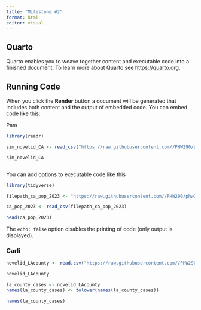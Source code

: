 ```yaml
---
title: "Milestone #2"
format: html
editor: visual
---
```


## Quarto

Quarto enables you to weave together content and executable code into a finished document. To learn more about Quarto see <https://quarto.org>.

## Running Code

When you click the **Render** button a document will be generated that includes both content and the output of embedded code. You can embed code like this:

Pam

```r
library(readr)

sim_novelid_CA <- read_csv("https://raw.githubusercontent.com//PHW290/phw251_projectdata/main/scenario_1/sim_novelid_CA.csv")

sim_novelid_CA



```

You can add options to executable code like this

```r
library(tidyverse)

filepath_ca_pop_2023 <- "https://raw.githubusercontent.com//PHW290/phw251_projectdata/main/scenario_1/ca_pop_2023.csv"

ca_pop_2023 <- read_csv(filepath_ca_pop_2023)

head(ca_pop_2023)
```

The `echo: false` option disables the printing of code (only output is displayed).

### Carli

```r

novelid_LAcounty <- read.csv("https://raw.githubusercontent.com//PHW290/phw251_projectdata/main/scenario_1/sim_novelid_LACounty.csv")

novelid_LAcounty

la_county_cases <- novelid_LAcounty
names(la_county_cases) <- tolower(names(la_county_cases))

names(la_county_cases)
```
